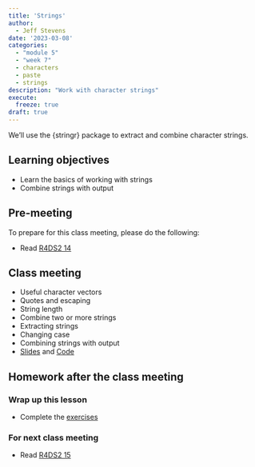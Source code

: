 ```yaml
---
title: 'Strings'
author:
  - Jeff Stevens
date: '2023-03-08'
categories: 
  - "module 5"
  - "week 7"
  - characters
  - paste
  - strings
description: "Work with character strings"
execute:
  freeze: true
draft: true
---
```


We'll use the {stringr} package to extract and combine character strings.

## Learning objectives

* Learn the basics of working with strings
* Combine strings with output


## Pre-meeting

To prepare for this class meeting, please do the following:

* Read [R4DS2 14](https://r4ds.hadley.nz/strings.html){target='_blank'}

## Class meeting

* Useful character vectors
* Quotes and escaping
* String length
* Combine two or more strings
* Extracting strings
* Changing case
* Combining strings with output
* [Slides](../../slides/20_strings.qmd){target="_blank"} and [Code](../../code/20_strings.html){target="_blank"}

## Homework after the class meeting
### Wrap up this lesson

* Complete the [exercises](https://its-ianr-shiny.unl.edu/users/jstevens5/dpavir2025/20_strings/){target='_blank'}

### For next class meeting

* Read [R4DS2 15](https://r4ds.hadley.nz/regexps.html){target='_blank'}
